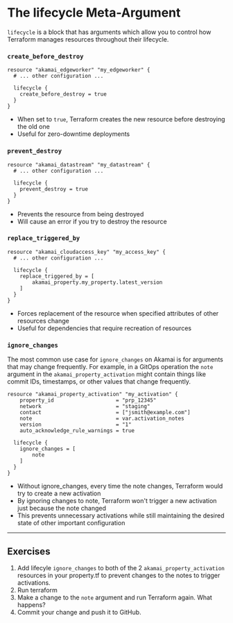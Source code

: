 # The lifecycle Meta-Argument

`lifecycle` is a block that has arguments which allow you to control how Terraform manages resources throughout their lifecycle.

### `create_before_destroy`

```hcl filename="main.tf" copy {5}
resource "akamai_edgeworker" "my_edgeworker" {
  # ... other configuration ...

  lifecycle {
    create_before_destroy = true
  }
}
```

* When set to `true`, Terraform creates the new resource before destroying the old one
* Useful for zero-downtime deployments

### `prevent_destroy`

```hcl filename="main.tf" copy {5}
resource "akamai_datastream" "my_datastream" {
  # ... other configuration ...

  lifecycle {
    prevent_destroy = true
  }
}
```

* Prevents the resource from being destroyed
* Will cause an error if you try to destroy the resource

### `replace_triggered_by`

```hcl filename="main.tf" copy {5}
resource "akamai_cloudaccess_key" "my_access_key" {
  # ... other configuration ...

  lifecycle {
    replace_triggered_by = [
        akamai_property.my_property.latest_version
    ]
  }
}
```

* Forces replacement of the resource when specified attributes of other resources change
* Useful for dependencies that require recreation of resources

### `ignore_changes`
The most common use case for `ignore_changes` on Akamai is for arguments that may change frequently.
For example, in a GitOps operation the `note` argument in the `akamai_property_activation` might contain things like commit IDs, timestamps, or other values that change frequently.

```hcl filename="main.tf" copy {5}
resource "akamai_property_activation" "my_activation" {
    property_id                    = "prp_12345"
    network                        = "staging"
    contact                        = ["jsmith@example.com"]
    note                           = var.activation_notes
    version                        = "1"
    auto_acknowledge_rule_warnings = true

  lifecycle {
    ignore_changes = [
        note
    ]
  }
}
```

* Without ignore_changes, every time the note changes, Terraform would try to create a new activation
* By ignoring changes to note, Terraform won't trigger a new activation just because the note changed
* This prevents unnecessary activations while still maintaining the desired state of other important configuration

---

## Exercises

1. Add lifecyle `ignore_changes` to both of the 2 `akamai_property_activation` resources in your property.tf to prevent changes to the notes to trigger activations. 
2. Run terraform
3. Make a change to the `note` argument and run Terraform again. What happens?
4. Commit your change and push it to GitHub. 